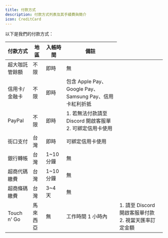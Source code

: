 ```yaml
---
title: 付款方式
description: 付款方式列表及其手續費與簡介
icon: CreditCard
---
```


以下是我們的付款方式：

<table>
	<thead>
		<tr>
			<th>付款方式</th>
			<th>地區</th>
			<th>入帳時間</th>
			<th>備註</th>
		</tr>
	</thead>
	<tbody>
		<tr>
			<td>超大咖託管餘額</td>
			<td>不限</td>
			<td>即時</td>
			<td>無</td>
		</tr>
		<tr>
			<td>信用卡/金融卡</td>
			<td>不限</td>
			<td>即時</td>
			<td>
				包含 Apple Pay、Google Pay、Samsung Pay、信用卡紅利折抵
			</td>
		</tr>
		<tr>
			<td>PayPal</td>
			<td>不限</td>
			<td>即時</td>
			<td>
				1. 若無法付款請至 Discord 開啟客服單
				2. 可綁定信用卡使用
			</td>
		</tr>
		<tr>
			<td>街口支付</td>
			<td>台灣</td>
			<td>即時</td>
			<td>可綁定信用卡使用</td>
		</tr>
		<tr>
			<td>銀行轉帳</td>
			<td>台灣</td>
			<td>1~10 分鐘</td>
			<td>無</td>
		</tr>
		<tr>
			<td>超商代碼繳費</td>
			<td>台灣</td>
			<td>1~10 分鐘</td>
			<td>無</td>
		</tr>
		<tr>
			<td>超商條碼繳費</td>
			<td>台灣</td>
			<td>3~4 天</td>
			<td>無</td>
		</tr>
		<tr>
			<td>Touch n' Go</td>
			<td>馬來西亞</td>
			<td>無</td>
			<td>工作時間 1 小時內</td>
			<td>
				1. 請至 Discord 開啟客服單付款
				2. 視當天匯率訂定金額
			</td>
		</tr>
    </tbody>

</table>
